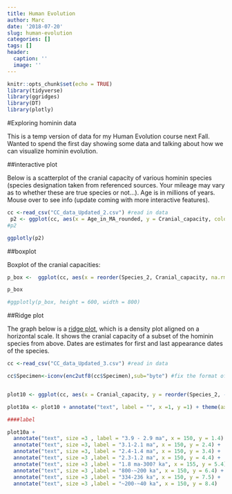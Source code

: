 ```yaml
---
title: Human Evolution
author: Marc
date: '2018-07-20'
slug: human-evolution
categories: []
tags: []
header:
  caption: ''
  image: ''
---
```




```r
knitr::opts_chunk$set(echo = TRUE)
library(tidyverse)
library(ggridges)
library(DT)
library(plotly)
```






#Exploring hominin data

This is a temp version of data for my Human Evolution course next Fall. Wanted to spend the first day showing some data and talking about how we can visualize hominin evolution.


##interactive plot

Below is a scatterplot of the cranial capacity of various hominin species (species designation taken from referenced sources. Your mileage may vary as to whether these are true species or not...). Age is in millions of years. Mouse over to see info (update coming with more interactive features). 

```r
cc <-read_csv("CC_data_Updated_2.csv") #read in data
 p2 <- ggplot(cc, aes(x = Age_in_MA_rounded, y = Cranial_capacity, color = Species_2, label = Specimen)) + geom_point() 
#p2
```



```r
ggplotly(p2)

```


##boxplot

Boxplot of the cranial capacities:



```r
p_box <-  ggplot(cc, aes(x = reorder(Species_2, Cranial_capacity, na.rm = TRUE) , y = Cranial_capacity, fill = Species_2)) + geom_boxplot() + coord_flip() +labs(y= "Cranial Capacity", x = NULL)

p_box

#ggplotly(p_box, height = 600, width = 800)
```



##Ridge plot


The graph below is a [ridge plot](https://cran.r-project.org/web/packages/ggridges/vignettes/introduction.html), which is a density plot aligned on a horizontal scale. It shows the cranial capacity of a subset of the hominin species from above. Dates are estimates for first and last appearance dates of the species. 



```r
cc <-read_csv("CC_data_Updated_3.csv") #read in data

cc$Specimen<-iconv(enc2utf8(cc$Specimen),sub="byte") #fix the format of Specimen col


plot10 <- ggplot(cc, aes(x = Cranial_capacity, y = reorder(Species_2, -date2 ),fill = Species_2)) + geom_density_ridges() + theme_ridges() + labs(title = "plot of cranial size in cm^3", subtitle = "data from Schoenemann 2013 & Hawks et al 2017")

plot10a <- plot10 + annotate("text", label = "", x =1, y =1) + theme(axis.title.y = element_blank())

####label

plot10a + 
  annotate("text", size =3 , label = "3.9 - 2.9 ma", x = 150, y = 1.4) +
  annotate("text", size =3, label = "3.1-2.1 ma", x = 150, y = 2.4) +
  annotate("text", size =3, label = "2.4-1.4 ma", x = 150, y = 3.4) +
  annotate("text", size =3 ,label = "2.3-1.2 ma", x = 150, y = 4.4) +
  annotate("text", size =3 ,label = "1.8 ma-300? ka", x = 155, y = 5.4) +
  annotate("text", size =3 ,label = "800-~200 ka", x = 150, y = 6.4) +
  annotate("text", size =3 ,label = "334-236 ka", x = 150, y = 7.5) +
  annotate("text", size =3 ,label = "~200-~40 ka", x = 150, y = 8.4)


```








